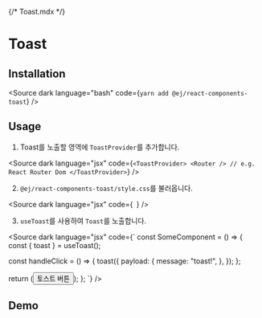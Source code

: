 {/* Toast.mdx */}



<Meta of={ToastStories} />

# Toast

## Installation

<Source
  dark
  language="bash"
  code={`
    yarn add @ej/react-components-toast
  `}
/>

## Usage

1. Toast를 노출할 영역에 `ToastProvider`를 추가합니다.

<Source
  dark
  language="jsx"
  code={`
<ToastProvider>
  <Router /> // e.g. React Router Dom
</ToastProvider>
  `}
/>

2. `@ej/react-components-toast/style.css`를 불러옵니다.

<Source
  dark
  language="jsx"
  code={`
  `}
/>

3. `useToast`를 사용하여 `Toast`를 노출합니다.

<Source
  dark
  language="jsx"
  code={`
const SomeComponent = () => {
  const { toast } = useToast();
  
  const handleClick = () => {
    toast({
      payload: {
        message: "toast!",
      },
    });
  };

return (<Button onClick={handleClick}>토스트 버튼</Button>);
};
`} />

## Demo

<Story of={ToastStories.ToastStory} />
